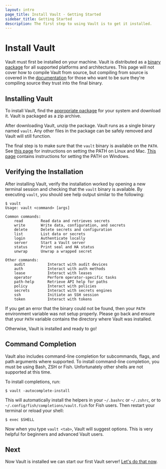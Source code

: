 ```yaml
---
layout: intro
page_title: Install Vault - Getting Started
sidebar_title: Getting Started
description: The first step to using Vault is to get it installed.
---
```


# Install Vault

Vault must first be installed on your machine. Vault is distributed as
a [binary package](/downloads) for all supported platforms and
architectures. This page will not cover how to compile Vault from source,
but compiling from source is covered in the [documentation](/docs/install)
for those who want to be sure they're compiling source they trust into
the final binary.

## Installing Vault

To install Vault, find the [appropriate package](/downloads) for
your system and download it. Vault is packaged as a zip archive.

After downloading Vault, unzip the package. Vault runs as a single binary
named `vault`. Any other files in the package can be safely removed and
Vault will still function.

The final step is to make sure that the `vault` binary is available on the `PATH`.
See [this page](https://stackoverflow.com/questions/14637979/how-to-permanently-set-path-on-linux)
for instructions on setting the PATH on Linux and Mac.
[This page](https://stackoverflow.com/questions/1618280/where-can-i-set-path-to-make-exe-on-windows)
contains instructions for setting the PATH on Windows.

## Verifying the Installation

After installing Vault, verify the installation worked by opening a new
terminal session and checking that the `vault` binary is available. By executing
`vault`, you should see help output similar to the following:

```shell-session
$ vault
Usage: vault <command> [args]

Common commands:
    read        Read data and retrieves secrets
    write       Write data, configuration, and secrets
    delete      Delete secrets and configuration
    list        List data or secrets
    login       Authenticate locally
    server      Start a Vault server
    status      Print seal and HA status
    unwrap      Unwrap a wrapped secret

Other commands:
    audit          Interact with audit devices
    auth           Interact with auth methods
    lease          Interact with leases
    operator       Perform operator-specific tasks
    path-help      Retrieve API help for paths
    policy         Interact with policies
    secrets        Interact with secrets engines
    ssh            Initiate an SSH session
    token          Interact with tokens
```

If you get an error that the binary could not be found, then your `PATH`
environment variable was not setup properly. Please go back and ensure that your
`PATH` variable contains the directory where Vault was installed.

Otherwise, Vault is installed and ready to go!

## Command Completion

Vault also includes command-line completion for subcommands, flags, and path
arguments where supported. To install command-line completion, you must be using
Bash, ZSH or Fish. Unfortunately other shells are not supported at this time.

To install completions, run:

```shell-session
$ vault -autocomplete-install
```

This will automatically install the helpers in your `~/.bashrc` or `~/.zshrc`, or to
`~/.config/fish/completions/vault.fish` for Fish users. Then restart your terminal
or reload your shell:

```shell-session
$ exec $SHELL
```

Now when you type `vault <tab>`, Vault will suggest options. This is very
helpful for beginners and advanced Vault users.

## Next

Now Vault is installed we can start our first Vault server! [Let's do that now](/intro/getting-started/dev-server).
